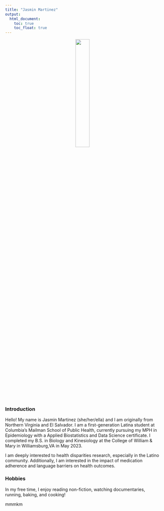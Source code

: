 ```yaml
---
title: "Jasmin Martinez"
output: 
  html_document:
    toc: true
    toc_float: true
---
```


<div style="text-align: center;">
   <img src="headshot.jpg" style="width:30%">
</div>

### Introduction
Hello! My name is Jasmin Martinez (she/her/ella) and I am originally from Northern Virginia and El Salvador. I am a first-generation Latina student at Columbia’s Mailman School of Public Health, currently pursuing my MPH in Epidemiology with a Applied Biostatistics and Data Science certificate. I completed my B.S. in Biology and Kinesiology at the College of William & Mary in Williamsburg,VA in May 2023. 

I am deeply interested to health disparities research, especially in the Latino community. Additionally, I am interested in the impact of medication adherence and language barriers on health outcomes. 

### Hobbies
In my free time, I enjoy reading non-fiction, watching documentaries, running, baking, and cooking!

mmmkm
